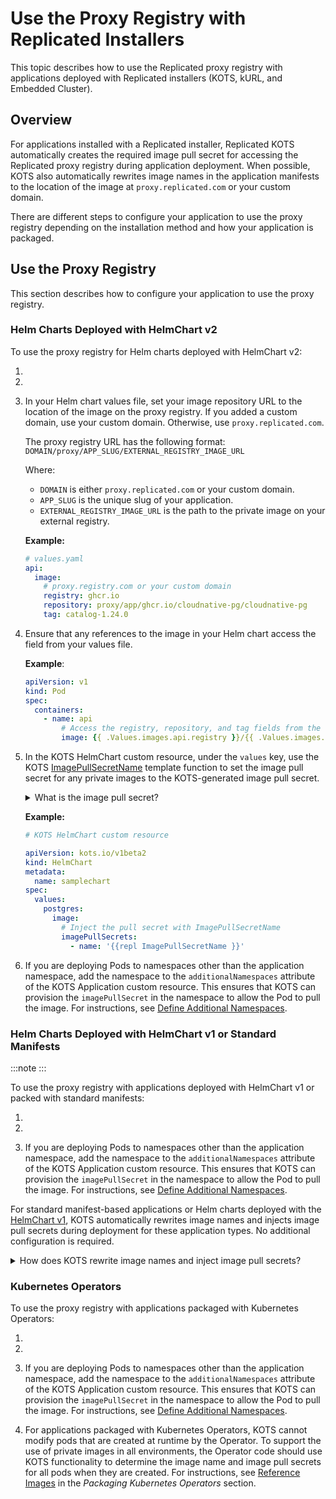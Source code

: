 
# Use the Proxy Registry with Replicated Installers

This topic describes how to use the Replicated proxy registry with applications deployed with Replicated installers (KOTS, kURL, and Embedded Cluster).

## Overview

For applications installed with a Replicated installer, Replicated KOTS automatically creates the required image pull secret for accessing the Replicated proxy registry during application deployment. When possible, KOTS also automatically rewrites image names in the application manifests to the location of the image at `proxy.replicated.com` or your custom domain.

There are different steps to configure your application to use the proxy registry depending on the installation method and how your application is packaged.

## Use the Proxy Registry

This section describes how to configure your application to use the proxy registry.

### Helm Charts Deployed with HelmChart v2

To use the proxy registry for Helm charts deployed with HelmChart v2:

1. <StepCreds/>

1. <StepCustomDomain/>

1. In your Helm chart values file, set your image repository URL to the location of the image on the proxy registry. If you added a custom domain, use your custom domain. Otherwise, use `proxy.replicated.com`.

      The proxy registry URL has the following format: `DOMAIN/proxy/APP_SLUG/EXTERNAL_REGISTRY_IMAGE_URL`
      
      Where:
      * `DOMAIN` is either `proxy.replicated.com` or your custom domain.
      * `APP_SLUG` is the unique slug of your application.
      * `EXTERNAL_REGISTRY_IMAGE_URL` is the path to the private image on your external registry.
      
      **Example:**

      ```yaml
      # values.yaml
      api:
        image:
          # proxy.registry.com or your custom domain
          registry: ghcr.io
          repository: proxy/app/ghcr.io/cloudnative-pg/cloudnative-pg
          tag: catalog-1.24.0
      ```

1. Ensure that any references to the image in your Helm chart access the field from your values file.  

   **Example**:

    ```yaml
    apiVersion: v1
    kind: Pod
    spec:
      containers:
        - name: api 
            # Access the registry, repository, and tag fields from the values file
            image: {{ .Values.images.api.registry }}/{{ .Values.images.api.repository }}:{{ .Values.images.api.tag }}
    ```

1. In the KOTS HelmChart custom resource, under the `values` key, use the KOTS [ImagePullSecretName](/reference/template-functions-config-context#imagepullsecretname) template function to set the image pull secret for any private images to the KOTS-generated image pull secret.
    <details>
    <summary>What is the image pull secret?</summary>
    <p>During application deployment, KOTS automatically creates an `imagePullSecret` with `type: kubernetes.io/dockerconfigjson` that is based on the customer license. This secret is used to authenticate with the proxy registry and grant proxy access to private images.</p>
    <p>For information about how Kubernetes uses the `kubernetes.io/dockerconfigjson` Secret type to authenticate to a private image registry, see [Pull an Image from a Private Registry](https://kubernetes.io/docs/tasks/configure-pod-container/pull-image-private-registry/) in the Kubernetes documentation.</p>
    </details>

    **Example:**

    ```yaml
    # KOTS HelmChart custom resource

    apiVersion: kots.io/v1beta2
    kind: HelmChart
    metadata:
      name: samplechart
    spec:
      values:
        postgres:
          image:
            # Inject the pull secret with ImagePullSecretName
            imagePullSecrets:
              - name: '{{repl ImagePullSecretName }}'
    ```

1. If you are deploying Pods to namespaces other than the application namespace, add the namespace to the `additionalNamespaces` attribute of the KOTS Application custom resource. This ensures that KOTS can provision the `imagePullSecret` in the namespace to allow the Pod to pull the image. For instructions, see [Define Additional Namespaces](operator-defining-additional-namespaces).


### Helm Charts Deployed with HelmChart v1 or Standard Manifests

:::note
<Deprecated/>
:::

To use the proxy registry with applications deployed with HelmChart v1 or packed with standard manifests:

1. <StepCreds/>

1. <StepCustomDomain/>

1. If you are deploying Pods to namespaces other than the application namespace, add the namespace to the `additionalNamespaces` attribute of the KOTS Application custom resource. This ensures that KOTS can provision the `imagePullSecret` in the namespace to allow the Pod to pull the image. For instructions, see [Define Additional Namespaces](operator-defining-additional-namespaces).

For standard manifest-based applications or Helm charts deployed with the [HelmChart v1](/reference/custom-resource-helmchart), KOTS automatically rewrites image names and injects image pull secrets during deployment for these application types. No additional configuration is required.

<details>
<summary>How does KOTS rewrite image names and inject image pull secrets?</summary>

<p>For applications packaged with the [HelmChart v1](/reference/custom-resource-helmchart) custom resource or with standard Kubernetes manifests, KOTS automatically patches image names to the location of the image at `proxy.replicated.com` or your custom domain during deployment. If KOTS receives a 401 response when attempting to load image manifests using the image reference from the PodSpec, it assumes that this is a private image that must be proxied through the proxy registry.</p>
<p>KOTS uses Kustomize to patch the `midstream/kustomization.yaml` file to change the image name during deployment to reference the proxy registry. For example, a PodSpec for a Deployment references a private image hosted at `quay.io/my-org/api:v1.0.1`:</p>

```yaml
apiVersion: apps/v1
kind: Deployment
metadata:
  name: example
spec:
  template:
    spec:
      containers:
        - name: api
          image: quay.io/my-org/api:v1.0.1
```

<p>When this application is deployed, KOTS detects that it cannot access
the image at quay.io. So, it creates a patch in the `midstream/kustomization.yaml`
file that changes the image name in all manifest files for the application. This causes the container runtime in the cluster to use the proxy registry to pull the images, using the license information provided to KOTS for authentication.</p>

```yaml
apiVersion: kustomize.config.k8s.io/v1beta1
bases:
- ../../base
images:
- name: quay.io/my-org/api:v1.0.1
  newName: proxy.replicated.com/proxy/my-kots-app/quay.io/my-org/api
```
</details>

### Kubernetes Operators

To use the proxy registry with applications packaged with Kubernetes Operators:

1. <StepCreds/>

1. <StepCustomDomain/>

1. If you are deploying Pods to namespaces other than the application namespace, add the namespace to the `additionalNamespaces` attribute of the KOTS Application custom resource. This ensures that KOTS can provision the `imagePullSecret` in the namespace to allow the Pod to pull the image. For instructions, see [Define Additional Namespaces](operator-defining-additional-namespaces).

1. For applications packaged with Kubernetes Operators, KOTS cannot modify pods that are created at runtime by the Operator. To support the use of private images in all environments, the Operator code should use KOTS functionality to determine the image name and image pull secrets for all pods when they are created. For instructions, see [Reference Images](/vendor/operator-referencing-images) in the _Packaging Kubernetes Operators_ section.